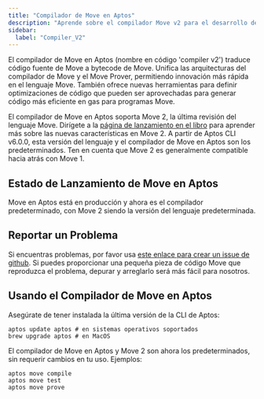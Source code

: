 ```yaml
---
title: "Compilador de Move en Aptos"
description: "Aprende sobre el compilador Move v2 para el desarrollo de contratos inteligentes en Aptos."
sidebar:
  label: "Compiler_V2"
---
```


El compilador de Move en Aptos (nombre en código 'compiler v2') traduce código fuente de Move a bytecode de Move. Unifica las arquitecturas del compilador de Move y el Move Prover, permitiendo innovación más rápida en el lenguaje Move. También ofrece nuevas herramientas para definir optimizaciones de código que pueden ser aprovechadas para generar código más eficiente en gas para programas Move.

El compilador de Move en Aptos soporta Move 2, la última revisión del lenguaje Move. Dirígete a la [página de lanzamiento en el libro](/build/smart-contracts/book/move-2) para aprender más sobre las nuevas características en Move 2. A partir de Aptos CLI v6.0.0, esta versión del lenguaje y el compilador de Move en Aptos son los predeterminados. Ten en cuenta que Move 2 es generalmente compatible hacia atrás con Move 1.

## Estado de Lanzamiento de Move en Aptos

Move en Aptos está en producción y ahora es el compilador predeterminado, con Move 2 siendo la versión del lenguaje predeterminada.

## Reportar un Problema

Si encuentras problemas, por favor usa [este enlace para crear un issue de github][bug]. Si puedes proporcionar una pequeña pieza de código Move que reproduzca el problema, depurar y arreglarlo será más fácil para nosotros.

[bug]: https://github.com/aptos-labs/aptos-core/issues/new?title=[compiler-v2]%20%3CPLEASE%20NAME%20IT%3E&body=%3CPLEASE%20DESCRIBE%20IT%3E&labels=compiler-v2&projects=aptos-labs/16

## Usando el Compilador de Move en Aptos

Asegúrate de tener instalada la última versión de la CLI de Aptos:

```shellscript filename="Terminal"
aptos update aptos # en sistemas operativos soportados
brew upgrade aptos # en MacOS
```

El compilador de Move en Aptos y Move 2 son ahora los predeterminados, sin requerir cambios en tu uso. Ejemplos:

```shellscript filename="Terminal"
aptos move compile
aptos move test
aptos move prove
```
